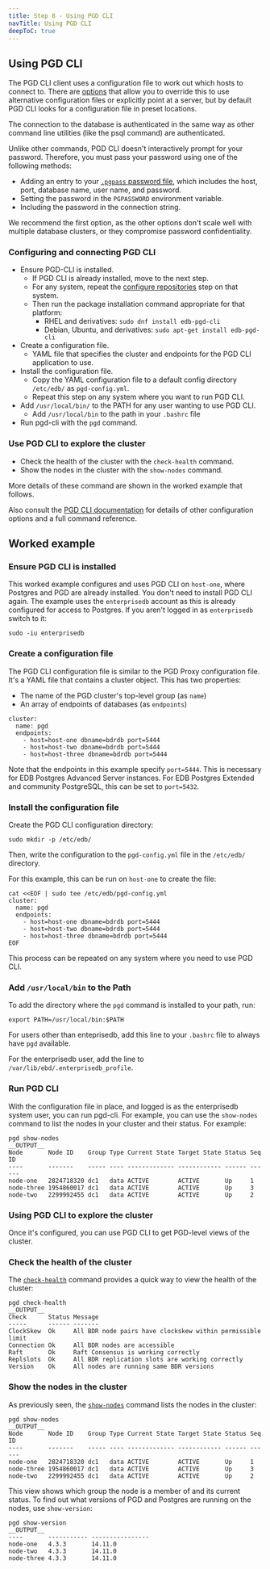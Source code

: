 ```yaml
---
title: Step 8 - Using PGD CLI
navTitle: Using PGD CLI
deepToC: true
---
```


## Using PGD CLI

The PGD CLI client uses a configuration file to work out which hosts to connect to. 
There are [options](../../cli/using_cli) that allow you to override this to use alternative configuration files or explicitly point at a server, but by default PGD CLI looks for a configuration file in preset locations.

The connection to the database is authenticated in the same way as other command line utilities (like the psql command) are authenticated.

Unlike other commands, PGD CLI doesn't interactively prompt for your password. Therefore, you must pass your password using one of the following methods:

 - Adding an entry to your [`.pgpass` password file](https://www.postgresql.org/docs/current/libpq-pgpass.html), which includes the host, port, database name, user name, and password.
 - Setting the password in the `PGPASSWORD` environment variable.
 - Including the password in the connection string.

We recommend the first option, as the other options don't scale well with multiple database clusters, or they compromise password confidentiality.

### Configuring and connecting PGD CLI

* Ensure PGD-CLI is installed.
   * If PGD CLI is already installed, move to the next step.
   * For any system, repeat the [configure repositories](03-configuring-repositories) step on that system.
   * Then run the package installation command appropriate for that platform:
      * RHEL and derivatives: `sudo dnf install edb-pgd-cli`
      * Debian, Ubuntu, and derivatives: `sudo apt-get install edb-pgd-cli`
* Create a configuration file.
  * YAML file that specifies the cluster and endpoints for the PGD CLI application to use.
* Install the configuration file.
  * Copy the YAML configuration file to a default config directory `/etc/edb/` as `pgd-config.yml`.
  * Repeat this step on any system where you want to run PGD CLI.
* Add `/usr/local/bin/` to the PATH for any user wanting to use PGD CLI.
  * Add `/usr/local/bin` to the path in your `.bashrc` file
* Run pgd-cli with the `pgd` command.

### Use PGD CLI to explore the cluster
* Check the health of the cluster with the `check-health` command.
* Show the nodes in the cluster with the `show-nodes` command.

More details of these command are shown in the worked example that follows.

Also consult the [PGD CLI documentation](../../cli/) for details of other configuration options and a full command reference.

## Worked example

### Ensure PGD CLI is installed

This worked example configures and uses PGD CLI on `host-one`, where Postgres and PGD are already installed.
You don't need to install PGD CLI again. The example uses the `enterprisedb` account as this is already configured for access to Postgres.
If you aren't logged in as `enterprisedb` switch to it:

```
sudo -iu enterprisedb
```

### Create a configuration file

The PGD CLI configuration file is similar to the PGD Proxy configuration file.
It's a YAML file that contains a cluster object. This has two properties:

- The name of the PGD cluster's top-level group (as `name`)
- An array of endpoints of databases (as `endpoints`)

```
cluster:
  name: pgd
  endpoints:
    - host=host-one dbname=bdrdb port=5444
    - host=host-two dbname=bdrdb port=5444
    - host=host-three dbname=bdrdb port=5444
```

Note that the endpoints in this example specify `port=5444`.
This is necessary for EDB Postgres Advanced Server instances.
For EDB Postgres Extended and community PostgreSQL, this can be set to `port=5432`.

### Install the configuration file

Create the PGD CLI configuration directory:

```
sudo mkdir -p /etc/edb/
```

Then, write the configuration to the `pgd-config.yml` file in the `/etc/edb/` directory.

For this example, this can be run on `host-one` to create the file:

```
cat <<EOF | sudo tee /etc/edb/pgd-config.yml
cluster:
  name: pgd
  endpoints:
    - host=host-one dbname=bdrdb port=5444
    - host=host-two dbname=bdrdb port=5444
    - host=host-three dbname=bdrdb port=5444
EOF
```

This process can be repeated on any system where you need to use PGD CLI.

### Add `/usr/local/bin` to the Path

To add the directory where the `pgd` command is installed to your path, run:

```
export PATH=/usr/local/bin:$PATH
```

For users other than enteprisedb, add this line to your `.bashrc` file to always have `pgd` available.

For the enterprisedb user, add the line to `/var/lib/ebd/.enterprisedb_profile`. 

### Run PGD CLI

With the configuration file in place, and logged is as the enterprisedb system user, you can run pgd-cli. 
For example, you can use the `show-nodes` command to list the nodes in your cluster and their status. For example:

```
pgd show-nodes
__OUTPUT__
Node       Node ID    Group Type Current State Target State Status Seq ID
----       -------    ----- ---- ------------- ------------ ------ ------
node-one   2824718320 dc1   data ACTIVE        ACTIVE       Up     1
node-three 1954860017 dc1   data ACTIVE        ACTIVE       Up     3
node-two   2299992455 dc1   data ACTIVE        ACTIVE       Up     2
```

### Using PGD CLI to explore the cluster

Once it's configured, you can use PGD CLI to get PGD-level views of the cluster.

### Check the health of the cluster

The [`check-health`](../../cli/command_ref/pgd_check-health) command provides a quick way to view the health of the cluster:

```
pgd check-health
__OUTPUT__
Check      Status Message
-----      ------ -------
ClockSkew  Ok     All BDR node pairs have clockskew within permissible limit
Connection Ok     All BDR nodes are accessible
Raft       Ok     Raft Consensus is working correctly
Replslots  Ok     All BDR replication slots are working correctly
Version    Ok     All nodes are running same BDR versions
```

### Show the nodes in the cluster

As previously seen, the [`show-nodes`](../../cli/command_ref/pgd_show-nodes) command lists the nodes in the cluster:

```
pgd show-nodes
__OUTPUT__
Node       Node ID    Group Type Current State Target State Status Seq ID
----       -------    ----- ---- ------------- ------------ ------ ------
node-one   2824718320 dc1   data ACTIVE        ACTIVE       Up     1
node-three 1954860017 dc1   data ACTIVE        ACTIVE       Up     3
node-two   2299992455 dc1   data ACTIVE        ACTIVE       Up     2
```

This view shows which group the node is a member of and its current status.
To find out what versions of PGD and Postgres are running on the nodes, use `show-version`:

```
pgd show-version
__OUTPUT__
----       ----------- ----------------
node-one   4.3.3       14.11.0
node-two   4.3.3       14.11.0
node-three 4.3.3       14.11.0
```
